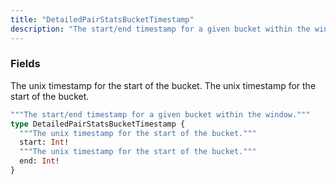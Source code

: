 ```yaml
---
title: "DetailedPairStatsBucketTimestamp"
description: "The start/end timestamp for a given bucket within the window."
---
```


### Fields

<ResponseField name="start" type="Int!" required>
  The unix timestamp for the start of the bucket.
</ResponseField>

<ResponseField name="end" type="Int!" required>
  The unix timestamp for the start of the bucket.
</ResponseField>


```graphql DetailedPairStatsBucketTimestamp
"""The start/end timestamp for a given bucket within the window."""
type DetailedPairStatsBucketTimestamp {
  """The unix timestamp for the start of the bucket."""
  start: Int!
  """The unix timestamp for the start of the bucket."""
  end: Int!
}
```
